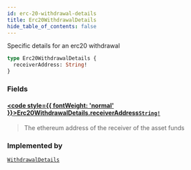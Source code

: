 ```yaml
---
id: erc-20-withdrawal-details
title: Erc20WithdrawalDetails
hide_table_of_contents: false
---
```








Specific details for an erc20 withdrawal

```graphql
type Erc20WithdrawalDetails {
  receiverAddress: String!
}
```


### Fields

#### [<code style={{ fontWeight: 'normal' }}>Erc20WithdrawalDetails.<b>receiverAddress</b></code>](#)<Bullet />[`String!`](/mainnet/api/graphql/scalars/string) <Badge class="secondary" text="non-null"/> <Badge class="secondary" text="scalar"/>
> The ethereum address of the receiver of the asset funds
> 



### Implemented by

[`WithdrawalDetails`](/mainnet/api/graphql/unions/withdrawal-details)  <Badge class="secondary" text="union"/>



